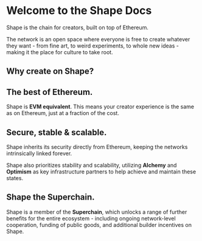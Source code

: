 # Welcome to the Shape Docs

Shape is the chain for creators, built on top of Ethereum.

The network is an open space where everyone is free to create whatever they want - from fine art, to weird experiments, to whole new ideas - making it the place for culture to take root.

## Why create on Shape?

<GasbackCallout />

## The best of Ethereum.

Shape is **EVM equivalent**. This means your creator experience is the same as on Ethereum, just at a fraction of the cost.

## Secure, stable & scalable.

Shape inherits its security directly from Ethereum, keeping the networks intrinsically linked forever.

Shape also prioritizes stability and scalability, utilizing **Alchemy** and **Optimism** as key infrastructure partners to help achieve and maintain these states.

## Shape the Superchain.

Shape is a member of the **Superchain**, which unlocks a range of further benefits for the entire ecosystem - including ongoing network-level cooperation, funding of public goods, and additional builder incentives on Shape.
